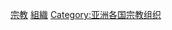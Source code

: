 {{Commons_category}}

[[Category:臺灣各領域組織|宗教]]
[[Category:台灣宗教|組織]]
[[Category:亚洲各国宗教组织|Category:亚洲各国宗教组织]]